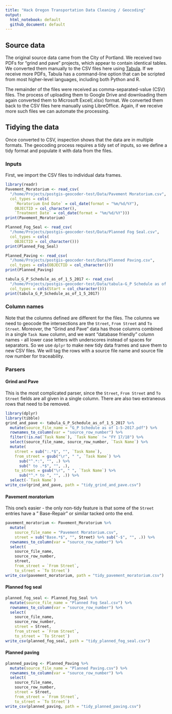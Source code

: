 ```yaml
---
title: "Hack Oregon Transportation Data Cleaning / Geocoding"
output:
  html_notebook: default
  github_document: default
---
```


## Source data
The original source data came from the City of Portland. We received two PDFs for "grind and pave" projects, which appear to contain identical tables. We converted them manually to the CSV files here using [Tabula](http://tabula.technology/). If we receive more PDFs, Tabula has a command-line option that can be scripted from most higher-level languages, including both Python and R.

The remainder of the files were received as comma-separated-value (CSV) files. The process of uploading them to Google Drive and downloading them again converted them to Microsoft Excel(.xlsx) format. We converted them back to the CSV files here manually using LibreOffice. Again, if we receive more such files we can automate the processing.

## Tidying the data
Once converted to CSV, inspection shows that the data are in multiple formats. The geocoding process requires a tidy set of inputs, so we define a tidy format and populate it with data from the files.

### Inputs
First, we import the CSV files to individual data frames.

```r
library(readr)
Pavement_Moratorium <- read_csv(
  "/home/Projects/postgis-geocoder-test/Data/Pavement Moratorium.csv",
  col_types = cols(
    `Moratorium End Date` = col_date(format = "%m/%d/%Y"),
    OBJECTID = col_character(), 
    `Treatment Date` = col_date(format = "%m/%d/%Y")))
print(Pavement_Moratorium)

Planned_Fog_Seal <- read_csv(
  "/home/Projects/postgis-geocoder-test/Data/Planned Fog Seal.csv",
  col_types = cols(
    OBJECTID = col_character()))
print(Planned_Fog_Seal)

Planned_Paving <- read_csv(
  "/home/Projects/postgis-geocoder-test/Data/Planned Paving.csv",
  col_types = cols(OBJECTID = col_character()))
print(Planned_Paving)

tabula_G_P_Schedule_as_of_1_5_2017 <- read_csv(
  "/home/Projects/postgis-geocoder-test/Data/tabula-G_P Schedule as of 1-5-2017.csv",
  col_types = cols(Start = col_character()))
print(tabula_G_P_Schedule_as_of_1_5_2017)

```
### Column names
Note that the columns defined are different for the files. The columns we need to geocode the intersections are the `Street`, `From Street` and `To Street`. Moreover, the "Grind and Pave" data has those columns combined in a single `Task Name` column, and we want "database friendly" column names - all lower case letters with underscores instead of spaces for separators. So we use `dplyr` to make new tidy data frames and save them to new CSV files. We will tag the rows with a source file name and source file row number for traceability.

### Parsers

#### Grind and Pave
This is the most complicated parser, since the `Street`, `From Street` and `To Street` fields are all given in a single column. There are also two extraneous rows that need to be removed.

```r
library(dplyr)
library(tibble)
grind_and_pave <- tabula_G_P_Schedule_as_of_1_5_2017 %>%
  mutate(source_file_name = "G_P Schedule as of 1-5-2017.pdf") %>%
  rownames_to_column(var = "source_row_number") %>%
  filter(!is.na(`Task Name`), `Task Name` != "FY 17/18") %>%
  select(source_file_name, source_row_number, `Task Name`) %>%
  mutate(
    street = sub(":.*$", "", `Task Name`),
    from_street = gsub("\r", " ", `Task Name`) %>%
      sub("^.*:", "", .) %>%
      sub(" to .*$", "", .),
    to_street = gsub("\r", " ", `Task Name`) %>%
      sub("^.* to ", "", .)) %>%
  select(-`Task Name`)
write_csv(grind_and_pave, path = "tidy_grind_and_pave.csv")
```

#### Pavement moratorium
This one's easier - the only non-tidy feature is that some of the `Street` entries have a " Base-Repair" or similar tacked onto the end.

```r
pavement_moratorium <- Pavement_Moratorium %>%
  mutate(
    source_file_name = "Pavement Moratorium.csv",
    street = sub("Base.*$", "", Street) %>% sub("-$", "", .)) %>%
  rownames_to_column(var = "source_row_number") %>%
  select(
    source_file_name, 
    source_row_number, 
    street, 
    from_street = `From Street`,
    to_street = `To Street`)
write_csv(pavement_moratorium, path = "tidy_pavement_moratorium.csv")
```

#### Planned fog seal
```r
planned_fog_seal <- Planned_Fog_Seal %>%
  mutate(source_file_name = "Planned Fog Seal.csv") %>%
  rownames_to_column(var = "source_row_number") %>%
  select(
    source_file_name, 
    source_row_number, 
    street = Street, 
    from_street = `From Street`,
    to_street = `To Street`)
write_csv(planned_fog_seal, path = "tidy_planned_fog_seal.csv")
```

#### Planned paving
```r
planned_paving <- Planned_Paving %>%
  mutate(source_file_name = "Planned Paving.csv") %>%
  rownames_to_column(var = "source_row_number") %>%
  select(
    source_file_name, 
    source_row_number, 
    street = Street, 
    from_street = `From Street`,
    to_street = `To Street`)
write_csv(planned_paving, path = "tidy_planned_paving.csv")
```
